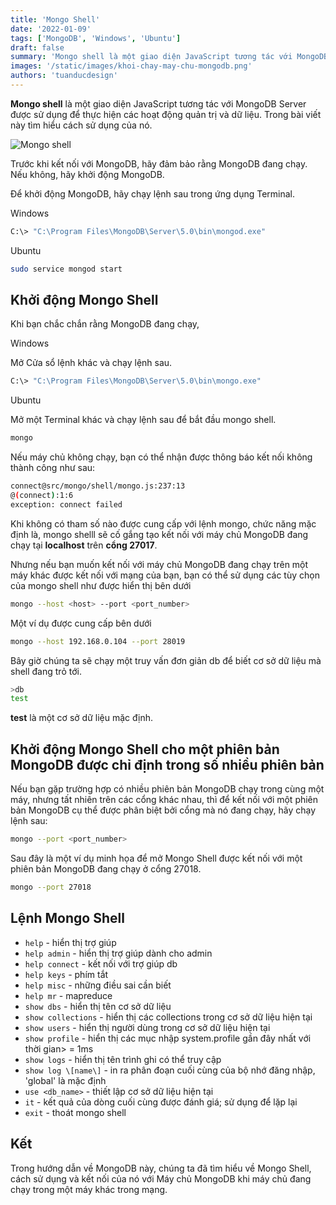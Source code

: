 ```yaml
---
title: 'Mongo Shell'
date: '2022-01-09'
tags: ['MongoDB', 'Windows', 'Ubuntu']
draft: false
summary: 'Mongo shell là một giao diện JavaScript tương tác với MongoDB Server được sử dụng để thực hiện các hoạt động quản trị và dữ liệu. Trong bài viết này tìm hiểu cách sử dụng của nó.'
images: '/static/images/khoi-chay-may-chu-mongodb.png'
authors: 'tuanducdesign'
---
```


**Mongo shell** là một giao diện JavaScript tương tác với MongoDB Server được sử dụng để thực hiện các hoạt động quản trị và dữ liệu. Trong bài viết này tìm hiểu cách sử dụng của nó.

![Mongo shell](/static/images/khoi-chay-may-chu-mongodb.png)

Trước khi kết nối với MongoDB, hãy đảm bảo rằng MongoDB đang chạy. Nếu không, hãy khởi động MongoDB.

Để khởi động MongoDB, hãy chạy lệnh sau trong ứng dụng Terminal.

Windows

```bash
C:\> "C:\Program Files\MongoDB\Server\5.0\bin\mongod.exe"
```

Ubuntu

```bash
sudo service mongod start
```

## Khởi động Mongo Shell

Khi bạn chắc chắn rằng MongoDB đang chạy,

Windows

Mở Cửa sổ lệnh khác và chạy lệnh sau.

```bash
C:\> "C:\Program Files\MongoDB\Server\5.0\bin\mongo.exe"
```

Ubuntu

Mở một Terminal khác và chạy lệnh sau để bắt đầu mongo shell.

```bash
mongo
```

Nếu máy chủ không chạy, bạn có thể nhận được thông báo kết nối không thành công như sau:

```bash
connect@src/mongo/shell/mongo.js:237:13
@(connect):1:6
exception: connect failed
```

Khi không có tham số nào được cung cấp với lệnh mongo, chức năng mặc định là, mongo shelll sẽ cố gắng tạo kết nối với máy chủ MongoDB đang chạy tại **localhost** trên **cổng 27017**.

Nhưng nếu bạn muốn kết nối với máy chủ MongoDB đang chạy trên một máy khác được kết nối với mạng của bạn, bạn có thể sử dụng các tùy chọn của mongo shell như được hiển thị bên dưới

```bash
mongo --host <host> --port <port_number>
```

Một ví dụ được cung cấp bên dưới

```bash
mongo --host 192.168.0.104 --port 28019
```

Bây giờ chúng ta sẽ chạy một truy vấn đơn giản db để biết cơ sở dữ liệu mà shell đang trỏ tới.

```bash
>db
test
```

**test** là một cơ sở dữ liệu mặc định.

## Khởi động Mongo Shell cho một phiên bản MongoDB được chỉ định trong số nhiều phiên bản

Nếu bạn gặp trường hợp có nhiều phiên bản MongoDB chạy trong cùng một máy, nhưng tất nhiên trên các cổng khác nhau, thì để kết nối với một phiên bản MongoDB cụ thể được phân biệt bởi cổng mà nó đang chạy, hãy chạy lệnh sau:

```bash
mongo --port <port_number>
```

Sau đây là một ví dụ minh họa để mở Mongo Shell được kết nối với một phiên bản MongoDB đang chạy ở cổng 27018.

```bash
mongo --port 27018
```

## Lệnh Mongo Shell

- `help` - hiển thị trợ giúp
- `help admin` - hiển thị trợ giúp dành cho admin
- `help connect` - kết nối với trợ giúp db
- `help keys` - phím tắt
- `help misc` - những điều sai cần biết
- `help mr` - mapreduce
- `show dbs` - hiển thị tên cơ sở dữ liệu
- `show collections` - hiển thị các collections trong cơ sở dữ liệu hiện tại
- `show users` - hiển thị người dùng trong cơ sở dữ liệu hiện tại
- `show profile` - hiển thị các mục nhập system.profile gần đây nhất với thời gian> = 1ms
- `show logs` - hiển thị tên trình ghi có thể truy cập
- `show log \[name\]` - in ra phân đoạn cuối cùng của bộ nhớ đăng nhập, 'global' là mặc định
- `use <db_name>` - thiết lập cơ sở dữ liệu hiện tại
- `it` - kết quả của dòng cuối cùng được đánh giá; sử dụng để lặp lại
- `exit` - thoát mongo shell

## Kết

Trong hướng dẫn về MongoDB này, chúng ta đã tìm hiểu về Mongo Shell, cách sử dụng và kết nối của nó với Máy chủ MongoDB khi máy chủ đang chạy trong một máy khác trong mạng.
